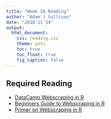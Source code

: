 ```yaml
---
title: "Week 10 Reading"
author: "Adam J Sullivan"
date: "2018-11-14"
output: 
  html_document: 
    css: reading.css
    theme: yeti
    toc: true
    toc_float: true
    fig_caption: false
---
```



## Required Reading

- [DataCamp Webscraping in R](https://www.datacamp.com/community/tutorials/r-web-scraping-rvest)
- [Beginners Guide to Webscraping in R](https://www.analyticsvidhya.com/blog/2017/03/beginners-guide-on-web-scraping-in-r-using-rvest-with-hands-on-knowledge/)
- [Primer on Webscraping in R](https://www.kdnuggets.com/2018/01/primer-web-scraping-r.html)


